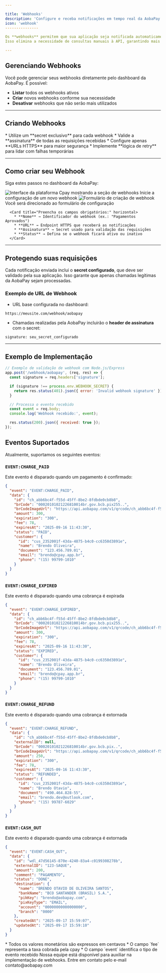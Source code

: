 ```yaml
---

title: 'Webhooks'
description: 'Configure e receba notificações em tempo real da AobaPay'
icon: 'webhook'
---------------

Os **webhooks** permitem que sua aplicação seja notificada automaticamente, em tempo real, sobre eventos relevantes na **AobaPay**.
Isso elimina a necessidade de consultas manuais à API, garantindo mais agilidade e consistência em seus processos.

---
```


## <Icon icon="mobile" type="solid"/>  Gerenciando Webhooks

Você pode gerenciar seus webhooks diretamente pelo dashboard da AobaPay. É possível:

* **Listar** todos os webhooks ativos
* **Criar** novos webhooks conforme sua necessidade
* **Desativar** webhooks que não serão mais utilizados

---

## <Icon icon="key" type="solid"/>  Criando Webhooks

<Card title="Boas práticas de segurança" icon="light-emergency-on" horizontal>
  * Utilize um **secret exclusivo** para cada webhook  
  * Valide a **assinatura** de todas as requisições recebidas  
  * Configure apenas **URLs HTTPS** para maior segurança  
  * Implemente **lógica de retry** para lidar com falhas temporárias  
</Card>

---

## Como criar seu Webhook

Siga estes passos no dashboard da AobaPay:

<Steps>
  <Step title="Acesse a seção de Webhooks">
    <img
      src="/images/criar-webhook.png"
      className="rounded-lg"
      alt="Interface da plataforma Cpay mostrando a seção de webhooks"
    />
    <Card title="Navegue até a seção Integrar e clique em Webhooks">
      Inicie a configuração de um novo webhook
    </Card>
  </Step>

  <Step title="Inicie a criação">
    <img
      src="/images/salvar-webhook.png"
      className="rounded-lg"
      alt="Formulário de criação de webhook"
    />
    <Card title="Clique em 'Criar'">
      Você será direcionado ao formulário de configuração
    </Card>
  </Step>

  <Step title="Configure seu Webhook">

      <Card title="Preencha os campos obrigatórios:" horizontal> 
        * **Nome** → Identificador do webhook (ex.: "Pagamentos Aprovados")  
        * **URL** → Endpoint HTTPS que receberá as notificações  
        * **Assinatura** → Secret usado para validação das requisições  
        * **Status** → Defina se o webhook ficará ativo ou inativo  
      </Card>

  </Step>
</Steps>

---

## <Icon icon="lock" type="solid"/> Protegendo suas requisições

Cada notificação enviada inclui o **secret configurado**, que deve ser validado pela sua aplicação.
Isso garante que apenas chamadas legítimas da AobaPay sejam processadas.

### Exemplo de URL de Webhook

* URL base configurada no dashboard:

```
https://meusite.com/webhook/aobapay
```

* Chamadas realizadas pela AobaPay incluirão o **header de assinatura** com o secret:

```
signature: seu_secret_configurado
```

---

## Exemplo de Implementação

```javascript
// Exemplo de validação de webhook com Node.js/Express
app.post('/webhook/aobapay', (req, res) => {
  const signature = req.headers['signature'];

  if (signature !== process.env.WEBHOOK_SECRET) {
    return res.status(401).json({ error: 'Invalid webhook signature' });
  }

  // Processa o evento recebido
  const event = req.body;
  console.log('Webhook recebido:', event);

  res.status(200).json({ received: true });
});
```


## <Icon icon="bell" type="solid"/> Eventos Suportados

Atualmente, suportamos os seguintes eventos:

### `EVENT:CHARGE_PAID`

Este evento é disparado quando um pagamento é confirmado:

```json
{
  "event": "EVENT:CHARGE_PAID",
  "data": {
    "id": "ch_abb6bc4f-f55d-45ff-8be2-8fdbde0cb8b8",
    "brCode": "00020101021226810014br.gov.bcb.pix255..",
    "brCodeImageUrl": "https://api.aobapay.com/v1/qrcode/ch_abb6bc4f-f55d-45ff-8be2-8fdbde0cb8b8",
    "amount": 300,
    "expiration": "300",
    "fee": 78,
    "expiresAt": "2025-09-16 11:43:30",
    "status": "PAID",
    "customer": {
      "id": "cus_2352001f-43da-4875-b4c0-cc6350d3891e",
      "name": "Brendo Oliveira",
      "document": "123.456.789.01",
      "email": "brendo@cpay.app.br",
      "phone": "(15) 99799-1010"
    }
  }
}
```

### `EVENT:CHARGE_EXPIRED`

Este evento é disparado quando uma cobrança é expirada

```json
{
  "event": "EVENT:CHARGE_EXPIRED",
  "data": {
    "id": "ch_abb6bc4f-f55d-45ff-8be2-8fdbde0cb8b8",
    "brCode": "00020101021226810014br.gov.bcb.pix255..",
    "brCodeImageUrl": "https://api.aobapay.com/v1/qrcode/ch_abb6bc4f-f55d-45ff-8be2-8fdbde0cb8b8",
    "amount": 300,
    "expiration": "300",
    "fee": 78,
    "expiresAt": "2025-09-16 11:43:30",
    "status": "EXPIRED",
    "customer": {
      "id": "cus_2352001f-43da-4875-b4c0-cc6350d3891e",
      "name": "Brendo Oliveira",
      "document": "123.456.789.01",
      "email": "brendo@cpay.app.br",
      "phone": "(15) 99799-1010"
    }
  }
}
```

### `EVENT:CHARGE_REFUND`

Este evento é disparado quando uma cobrança é extornada

```json
{
  "event": "EVENT:CHARGE_REFUND",
  "data": {
    "id": "ch_abb6bc4f-f55d-45ff-8be2-8fdbde0cb8b8",
    "externalID": null,
    "brCode": "00020101021226810014br.gov.bcb.pix..",
    "brCodeImageUrl": "https://api.aobapay.com/v1/qrcode/ch_abb6bc4f-f55d-45ff-8be2-8fdbde0cb8b8",
    "amount": 250,
    "expiration": "300",
    "fee": 78,
    "expiresAt": "2025-09-16 11:43:30",
    "status": "REFUNDED",
    "customer": {
      "id": "cus_2352001f-43da-4875-b4c0-cc6350d3891e",
      "name": "Brendo Otavio",
      "document": "490.464.828-55",
      "email": "brendo.dev@outlook.com",
      "phone": "(15) 99787-6029"
    }
  }
}
```

### `EVENT:CASH_OUT`

Este evento é disparado quando uma cobrança é extornada

```json
{
  "event": "EVENT:CASH_OUT",
  "data": {
    "id": "wdl_47d56145-870e-4240-83a4-c0199308278b",
    "externalID": "123-SAQUE",
    "amount": 200,
    "comment": "PAGAMENTO",
    "status": "DONE",
    "destination": {
      "name": "BRENDO OTAVIO DE OLIVEIRA SANTOS",
      "bankName": "BCO SANTANDER (BRASIL) S.A.",
      "pikKey": "brendo@aobapay.com",
      "pixKeyType": "EMAIL",
      "account": "00000000000000000",
      "branch": "0000"
    },
    "createdAt": "2025-09-17 15:59:07",
    "updatedAt": "2025-09-17 15:59:10"
  }
}
```

<Card title="Nota Importante" icon="info" horizontal>
  * Todos os valores monetários são expressos em centavos
  * O campo `fee` representa a taxa cobrada pela cpay
  * O campo `event` identifica o tipo de evento recebido
</Card>

<Card title="Precisa de ajuda?" icon="headset" color="#25c2a0">
  Nossa equipe está disponível para auxiliar na implementação de webhooks. Entre em contato pelo e-mail <Icon icon="envelope" type="solid"/> contato@aobapay.com
</Card>